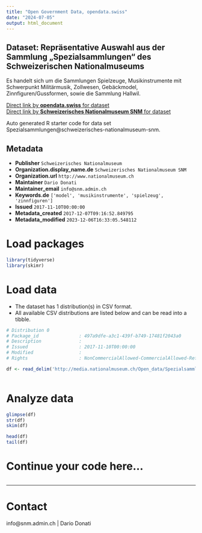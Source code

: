 ```yaml
---
title: "Open Government Data, opendata.swiss"
date: "2024-07-05"
output: html_document
---
```


## Dataset: Repräsentative Auswahl aus der Sammlung „Spezialsammlungen“ des Schweizerischen Nationalmuseums

Es handelt sich um die Sammlungen Spielzeuge, Musikinstrumente mit Schwerpunkt Militärmusik, Zollwesen, Gebäckmodel, Zinnfiguren/Gussformen, sowie die Sammlung Hallwil.

[Direct link by **opendata.swiss** for dataset](https://opendata.swiss/de/dataset/spezialsammlungen)<br>
[Direct link by **Schweizerisches Nationalmuseum SNM** for dataset](https://www.nationalmuseum.ch/sammlung_online/)

Auto generated R starter code for data set Spezialsammlungen@schweizerisches-nationalmuseum-snm.

## Metadata

- **Publisher** `Schweizerisches Nationalmuseum`
- **Organization.display_name.de** `Schweizerisches Nationalmuseum SNM`
- **Organization.url** `http://www.nationalmuseum.ch`
- **Maintainer** `Dario Donati`
- **Maintainer_email** `info@snm.admin.ch`
- **Keywords.de** `['model', 'musikinstrumente', 'spielzeug', 'zinnfiguren']`
- **Issued** `2017-11-10T00:00:00`
- **Metadata_created** `2017-12-07T09:16:52.849795`
- **Metadata_modified** `2023-12-06T16:33:05.548112`


# Load packages

```r

library(tidyverse)
library(skimr)

```

# Load data

-   The dataset has 1 distribution(s) in CSV format.
-   All available CSV distributions are listed below and can be read into a tibble.

```r

# Distribution 0
# Package_id               : 497a9dfe-a3c1-439f-b749-17481f2043a0
# Description              : 
# Issued                   : 2017-11-10T00:00:00
# Modified                 : 
# Rights                   : NonCommercialAllowed-CommercialAllowed-ReferenceRequired

df <- read_delim('http://media.nationalmuseum.ch/Open_data/Spezialsammlungen.csv')



```

# Analyze data

```r

glimpse(df)
str(df)
skim(df)

head(df)
tail(df)

```

# Continue your code here...

```r

```

------------------------------------------------------------------------

# Contact

info@snm.admin.ch | Dario Donati
